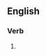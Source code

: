 ==English==

===Verb===
{{head|en|present participle}}

# {{present participle of|trolley|lang=en|nocat=1}}
